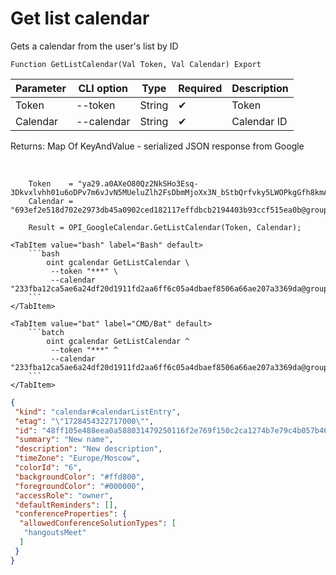 ﻿---
sidebar_position: 3
---


# Get list calendar
 Gets a calendar from the user's list by ID



`Function GetListCalendar(Val Token, Val Calendar) Export`

  | Parameter | CLI option | Type | Required | Description |
  |-|-|-|-|-|
  | Token | --token | String | &#x2714; | Token |
  | Calendar | --calendar | String | &#x2714; | Calendar ID |

  
  Returns:  Map Of KeyAndValue - serialized JSON response from Google

<br/>




```bsl title="1C:Enterprise/OneScript code example"
    Token    = "ya29.a0AXeO80Qz2NkSHo3Esq-3Dkvxlvhh01u6oDPv7m6vJvN5MUeluZlh2FsDbmMjoXx3N_bStbQrfvky5LWOPkgGfh8kmAQnvGb4Tc84o0wzy...";
    Calendar = "693ef2e518d702e2973db45a0902ced182117effdbcb2194403b93ccf515ea0b@group.calendar.google.com";

    Result = OPI_GoogleCalendar.GetListCalendar(Token, Calendar);
```
 

 <Tabs>
  
    <TabItem value="bash" label="Bash" default>
        ```bash
            oint gcalendar GetListCalendar \
             --token "***" \
             --calendar "233fba12ca5ae6a24df20d1911fd2aa6ff6c05a4dbaef8506a66ae207a3369da@group.calendar.google.com"
        ```
    </TabItem>
  
    <TabItem value="bat" label="CMD/Bat" default>
        ```batch
            oint gcalendar GetListCalendar ^
             --token "***" ^
             --calendar "233fba12ca5ae6a24df20d1911fd2aa6ff6c05a4dbaef8506a66ae207a3369da@group.calendar.google.com"
        ```
    </TabItem>
</Tabs>


```json title="Result"
{
 "kind": "calendar#calendarListEntry",
 "etag": "\"1728454322717000\"",
 "id": "48ff105e488eea0a588031479250116f2e769f150c2ca1274b7e79c4b057b46b@group.calendar.google.com",
 "summary": "New name",
 "description": "New description",
 "timeZone": "Europe/Moscow",
 "colorId": "6",
 "backgroundColor": "#ffd800",
 "foregroundColor": "#000000",
 "accessRole": "owner",
 "defaultReminders": [],
 "conferenceProperties": {
  "allowedConferenceSolutionTypes": [
   "hangoutsMeet"
  ]
 }
}
```
